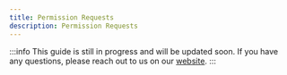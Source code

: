 ```yaml
---
title: Permission Requests
description: Permission Requests
---
```


:::info
This guide is still in progress and will be updated soon.
If you have any questions, please reach out to us on our [website](https://getstream.io/video/#contact).
:::
